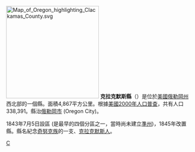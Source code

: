 [[File:Map_of_Oregon_highlighting_Clackamas_County.svg|250px]]
'''克拉克默斯縣'''（{{lang-en|Clackamas County}}）是位於[[美國|美國]][[俄勒岡州|俄勒岡州]]西北部的一個縣。面積4,867平方公里。根據[[美國2000年人口普查|美國2000年人口普查]]，共有人口338,391。縣治[[俄勒岡市|俄勒岡市]] (Oregon City)。

1843年7月5日設區 (是最早的四個分區之一，當時尚未建立[[俄勒岡準州|準州]])，1845年改置縣。縣名紀念[[奇努克族|奇努克族]]的一支、[[克拉克默斯人|克拉克默斯人]]。
{{Authority control}}
{{Oregon-stub}}
[[Category:俄勒冈州行政区划|C]]